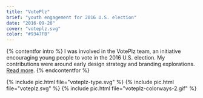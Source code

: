 ```yaml
---
title: "VotePlz"
brief: "youth engagement for 2016 U.S. election"
date: "2016-09-26"
cover: "voteplz.svg"
color: "#9347FB"
---
```


{% contentfor intro %}
I was involved in the VotePlz team, an initiative encouraging young people to vote in the 2016 U.S. election. My contributions were around early design strategy and branding explorations. <a href="https://venturebeat.com/2016/09/26/y-combinator-chiefs-nonprofit-voteplz-launches-1-million-voter-registration-sweepstakes/">Read more</a>.
{% endcontentfor %}

{% include pic.html file="voteplz-type.svg" %}
{% include pic.html file="voteplz.svg" %}
{% include pic.html file="voteplz-colorways-2.gif" %}
